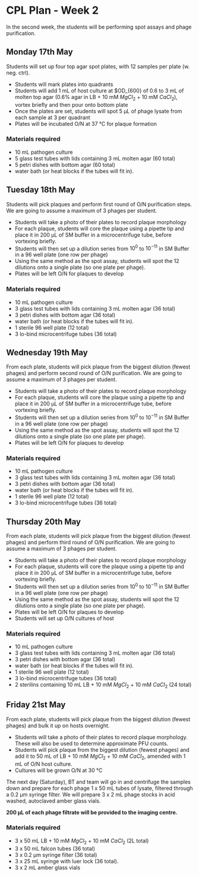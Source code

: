 # CPL Plan - Week 2

In the second week, the students will be performing spot assays and phage purification.

## Monday 17th May
Students will set up four top agar spot plates, with 12 samples per plate (w. neg. ctrl).

* Students will mark plates into quadrants
* Students will add 1 mL of host culture at $OD_{600} of 0.6 to 3 mL of molten top agar (0.6% agar in LB + 10 mM $MgCl_{2}$ + 10 mM $CaCl_{2}$), vortex briefly and then pour onto bottom plate
* Once the plates are set, students will spot 5 µL of phage lysate from each sample at 3 per quadrant
* Plates will be incubated O/N at 37 °C for plaque formation

### Materials required
* 10 mL pathogen culture
* 5 glass test tubes with lids containing 3 mL molten agar (60 total)
* 5 petri dishes with bottom agar (60 total)
* water bath (or heat blocks if the tubes will fit in).

## Tuesday 18th May
Students will pick plaques and perform first round of O/N purification steps. We are going to assume a maximum of 3 phages per student.

* Students will take a photo of their plates to record plaque morphology
* For each plaque, students will core the plaque using a pipette tip and place it in 200 µL of SM buffer in a microcentrifuge tube, before vortexing briefly.
* Students will then set up a dilution series from $10^{0}$ to $10^{-11}$ in SM Buffer in a 96 well plate (one row per phage)
* Using the same method as the spot assay, students will spot the 12 dilutions onto a single plate (so one plate per phage).
* Plates will be left O/N for plaques to develop

### Materials required
* 10 mL pathogen culture
* 3 glass test tubes with lids containing 3 mL molten agar (36 total)
* 3 petri dishes with bottom agar (36 total)
* water bath (or heat blocks if the tubes will fit in).
* 1 sterile 96 well plate (12 total)
* 3 lo-bind microcentrifuge tubes (36 total)

## Wednesday 19th May
From each plate, students will pick plaque from the biggest dilution (fewest phages) and perform second round of O/N purification. We are going to assume a maximum of 3 phages per student.

* Students will take a photo of their plates to record plaque morphology
* For each plaque, students will core the plaque using a pipette tip and place it in 200 µL of SM buffer in a microcentrifuge tube, before vortexing briefly.
* Students will then set up a dilution series from $10^{0}$ to $10^{-11}$ in SM Buffer in a 96 well plate (one row per phage)
* Using the same method as the spot assay, students will spot the 12 dilutions onto a single plate (so one plate per phage).
* Plates will be left O/N for plaques to develop

### Materials required
* 10 mL pathogen culture
* 3 glass test tubes with lids containing 3 mL molten agar (36 total)
* 3 petri dishes with bottom agar (36 total)
* water bath (or heat blocks if the tubes will fit in).
* 1 sterile 96 well plate (12 total)
* 3 lo-bind microcentrifuge tubes (36 total)

## Thursday 20th May
From each plate, students will pick plaque from the biggest dilution (fewest phages) and perform third round of O/N purification. We are going to assume a maximum of 3 phages per student.

* Students will take a photo of their plates to record plaque morphology
* For each plaque, students will core the plaque using a pipette tip and place it in 200 µL of SM buffer in a microcentrifuge tube, before vortexing briefly.
* Students will then set up a dilution series from $10^{0}$ to $10^{-11}$ in SM Buffer in a 96 well plate (one row per phage)
* Using the same method as the spot assay, students will spot the 12 dilutions onto a single plate (so one plate per phage).
* Plates will be left O/N for plaques to develop
* Students will set up O/N cultures of host 

### Materials required
* 10 mL pathogen culture
* 3 glass test tubes with lids containing 3 mL molten agar (36 total)
* 3 petri dishes with bottom agar (36 total)
* water bath (or heat blocks if the tubes will fit in).
* 1 sterile 96 well plate (12 total)
* 3 lo-bind microcentrifuge tubes (36 total)
* 2 sterilins containing 10 mL LB + 10 mM $MgCl_{2}$ + 10 mM $CaCl_{2}$ (24 total)

## Friday 21st May
From each plate, students will pick plaque from the biggest dilution (fewest phages) and bulk it up on hosts overnight.

* Students will take a photo of their plates to record plaque morphology. These will also be used to determine approximate PFU counts.
* Students will pick plaque from the biggest dilution (fewest phages) and add it to 50 mL of LB + 10 mM $MgCl_{2}$ + 10 mM $CaCl_{2}$, amended with 1 mL of O/N host culture.
* Cultures will be grown O/N at 30 °C

The next day (Saturday), BT and team will go in and centrifuge the samples down and prepare for each phage 1 x 50 mL tubes of lysate, filtered through a 0.2 µm syringe filter. We will prepare 3 x 2 mL phage stocks in acid washed, autoclaved amber glass vials.

**200 µL of each phage filtrate will be provided to the imaging centre.**

### Materials required
* 3 x 50 mL LB + 10 mM $MgCl_{2}$ + 10 mM $CaCl_{2}$ (2L total)
* 3 x 50 mL falcon tubes (36 total)
* 3 x 0.2 µm syringe filter (36 total)
* 3 x 25 mL syringe with luer lock (36 total).
* 3 x 2 mL amber glass vials

